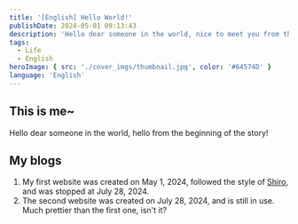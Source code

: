 ```yaml
---
title: '[English] Hello World!'
publishDate: 2024-05-01 09:13:43
description: 'Hello dear someone in the world, nice to meet you from the beginning of the story!'
tags:
  - Life
  - English
heroImage: { src: './cover_imgs/thumbnail.jpg', color: '#64574D' }
language: 'English'
---
```


## This is me~

Hello dear someone in the world, hello from the beginning of the story!

## My blogs
1. My first website was created on May 1, 2024, followed the style of [Shiro](https://github.com/shiro/blog), and was stopped at July 28, 2024.
2. The second website was created on July 28, 2024, and is still in use. Much prettier than the first one, isn't it?

